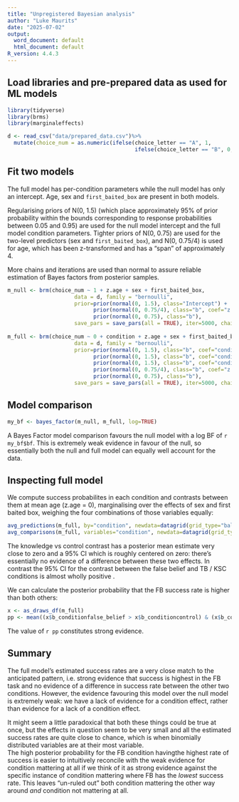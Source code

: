 ```yaml
---
title: "Unpregistered Bayesian analysis"
author: "Luke Maurits"
date: "2025-07-02"
output:
  word_document: default
  html_document: default
R_version: 4.4.3
---
```

## Load libraries and pre-prepared data as used for ML models
  
```r
library(tidyverse)
library(brms)
library(marginaleffects)

d <- read_csv("data/prepared_data.csv")%>%
  mutate(choice_num = as.numeric(ifelse(choice_letter == "A", 1,
                                        ifelse(choice_letter == "B", 0,NA))))
```

## Fit two models

The full model has per-condition parameters while the null model has only an
intercept.  Age, sex and `first_baited_box` are present in both models.

Regularising priors of N(0, 1.5) (which place approximately 95% of prior
probability within the bounds corresponding to response probabilities between
0.05 and 0.95) are used for the null model intercept and the full model
condition parameters.  Tighter priors of N(0, 0.75) are used for the two-level
predictors (sex and `first_baited_box`), and N(0, 0.75/4) is used for age, which
has been z-transformed and has a "span" of approximately 4.

More chains and iterations are used than normal to assure reliable estimation
of Bayes factors from posterior samples.

```r
m_null <- brm(choice_num ~ 1 + z.age + sex + first_baited_box,
                     data = d, family = "bernoulli",
                     prior=prior(normal(0, 1.5), class="Intercept") +
                           prior(normal(0, 0.75/4), class="b", coef="z.age") +
                           prior(normal(0, 0.75), class="b"),
                     save_pars = save_pars(all = TRUE), iter=5000, chains=8, cores=8)
                     
m_full <- brm(choice_num ~ 0 + condition + z.age + sex + first_baited_box,
                     data = d, family = "bernoulli",
                     prior=prior(normal(0, 1.5), class="b", coef="conditioncontrol") +
                           prior(normal(0, 1.5), class="b", coef="conditionfalse_belief") +
                           prior(normal(0, 1.5), class="b", coef="conditionknowledge") +
                           prior(normal(0, 0.75/4), class="b", coef="z.age") +
                           prior(normal(0, 0.75), class="b"),
                     save_pars = save_pars(all = TRUE), iter=5000, chains=8, cores=8)
```

## Model comparison

```r
my_bf <- bayes_factor(m_null, m_full, log=TRUE)
```

A Bayes Factor model comparison favours the null model with a log BF of
`r my_bf$bf`.  This is extremely weak evidence in favour of the null, so
essentially both the null and full model can equally well account for the data.

## Inspecting full model

We compute success probabilites in each condition and contrasts between them
at mean age (z.age = 0), marginalising over the effects of sex and first baited
box, weighing the four combinations of those variables equally:

```r
avg_predictions(m_full, by="condition", newdata=datagrid(grid_type="balanced", z.age=0))
avg_comparisons(m_full, variables="condition", newdata=datagrid(grid_type="balanced", z.age=0))
```

The knowledge vs control contrast has a posterior mean estimate very close to
zero and a 95% CI which is roughly centered on zero: there's essentially no
evidence of a difference between these two effects.  In contrast the 95% CI
for the contrast between the false belief and TB / KSC conditions is almost
wholly positive .

We can calculate the posterior probability that the FB success rate is higher
than both others:

```r
x <- as_draws_df(m_full)
pp <- mean((x$b_conditionfalse_belief > x$b_conditioncontrol) & (x$b_conditionfalse_belief > x$b_conditionknowledge))
```

The value of `r pp` constitutes strong evidence.

## Summary

The full model's estimated success rates are a very close match to the
anticipated pattern, i.e. strong evidence that success is highest in the FB
task and no evidence of a difference in success rate between the other two
conditions.  However, the evidence favouring this model over the null model is
extremely weak: we have a lack of evidence for a condition effect, rather than
evidence for a lack of a condition effect.

It might seem a little paradoxical that both these things could be true at once,
but the effects in question seem to be very small and all the estimated success
rates are quite close to chance, which is when binomially distributed variables
are at their most variable.  
The high posterior probability for the FB condition havingthe highest rate of success is easier to intuitively reconcile with the weak evidence for condition mattering at all if we think of it as strong evidence against the specific instance of condition mattering where FB has the *lowest* success rate.  This leaves "un-ruled out" both condition mattering the other way around *and* condition not mattering at all.